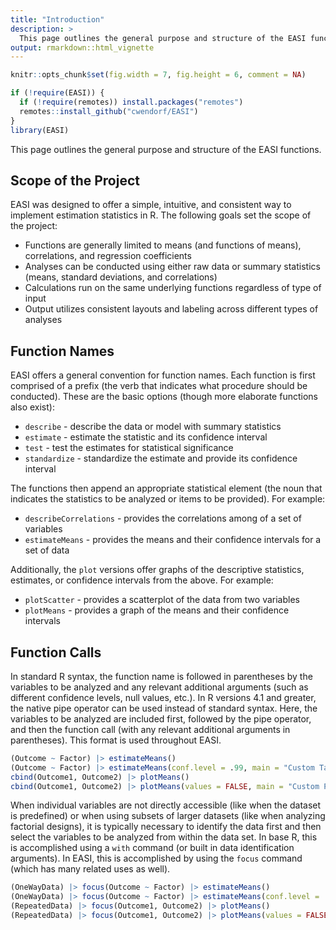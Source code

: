 ```yaml
---
title: "Introduction"
description: >
  This page outlines the general purpose and structure of the EASI functions.
output: rmarkdown::html_vignette
---
```


```r
knitr::opts_chunk$set(fig.width = 7, fig.height = 6, comment = NA)
```

```r
if (!require(EASI)) {
  if (!require(remotes)) install.packages("remotes")
  remotes::install_github("cwendorf/EASI")
}
library(EASI)
```

This page outlines the general purpose and structure of the EASI functions.

## Scope of the Project

EASI was designed to offer a simple, intuitive, and consistent way to implement estimation statistics in R. The following goals set the scope of the project:

- Functions are generally limited to means (and functions of means), correlations, and regression coefficients
- Analyses can be conducted using either raw data or summary statistics (means, standard deviations, and correlations)
- Calculations run on the same underlying functions regardless of type of input
- Output utilizes consistent layouts and labeling across different types of analyses

## Function Names

EASI offers a general convention for function names. Each function is first comprised of a prefix (the verb that indicates what procedure should be conducted). These are the basic options (though more elaborate functions also exist):

- `describe` - describe the data or model with summary statistics
- `estimate` - estimate the statistic and its confidence interval
- `test` - test the estimates for statistical significance
- `standardize` - standardize the estimate and provide its confidence interval

The functions then append an appropriate statistical element (the noun that indicates the statistics to be analyzed or items to be provided). For example:

- `describeCorrelations` - provides the correlations among of a set of variables
- `estimateMeans` - provides the means and their confidence intervals for a set of data

Additionally, the `plot` versions offer graphs of the descriptive statistics, estimates, or confidence intervals from the above. For example:

- `plotScatter` - provides a scatterplot of the data from two variables
- `plotMeans` - provides a graph of the means and their confidence intervals

## Function Calls

In standard R syntax, the function name is followed in parentheses by the variables to be analyzed and any relevant additional arguments (such as different confidence levels, null values, etc.). In R versions 4.1 and greater, the native pipe operator can be used instead of standard syntax. Here, the variables to be analyzed are included first, followed by the pipe operator, and then the function call (with any relevant additional arguments in parentheses). This format is used throughout EASI.

```r
(Outcome ~ Factor) |> estimateMeans()
(Outcome ~ Factor) |> estimateMeans(conf.level = .99, main = "Custom Table Title", digits = 2)
cbind(Outcome1, Outcome2) |> plotMeans()
cbind(Outcome1, Outcome2) |> plotMeans(values = FALSE, main = "Custom Plot Title", col = "darkblue")
```

When individual variables are not directly accessible (like when the dataset is predefined) or when using subsets of larger datasets (like when analyzing factorial designs), it is typically necessary to identify the data first and then select the variables to be analyzed from within the data set. In base R, this is accomplished using a `with` command (or built in data identification arguments). In EASI, this is accomplished by using the `focus` command (which has many related uses as well).

```r
(OneWayData) |> focus(Outcome ~ Factor) |> estimateMeans()
(OneWayData) |> focus(Outcome ~ Factor) |> estimateMeans(conf.level = .99, main = "Custom Table Title", digits = 2)
(RepeatedData) |> focus(Outcome1, Outcome2) |> plotMeans()
(RepeatedData) |> focus(Outcome1, Outcome2) |> plotMeans(values = FALSE, main = "Custom Plot Title", col = "darkblue")
```
